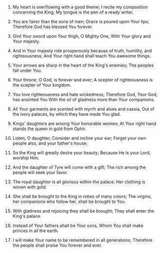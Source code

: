 
1. My heart is overflowing with a good theme; I recite my composition concerning the King; My tongue is the pen of a ready writer.

2. You are fairer than the sons of men; Grace is poured upon Your lips; Therefore God has blessed You forever.

3. Gird Your sword upon Your thigh, O Mighty One, With Your glory and Your majesty.

4. And in Your majesty ride prosperously because of truth, humility, and righteousness; And Your right hand shall teach You awesome things.

5. Your arrows are sharp in the heart of the King's enemies; The peoples fall under You.

6. Your throne, O God, is forever and ever; A scepter of righteousness is the scepter of Your kingdom.

7. You love righteousness and hate wickedness; Therefore God, Your God, has anointed You With the oil of gladness more than Your companions.

8. All Your garments are scented with myrrh and aloes and cassia, Out of the ivory palaces, by which they have made You glad.

9. Kings' daughters are among Your honorable women; At Your right hand stands the queen in gold from Ophir.

10. Listen, O daughter, Consider and incline your ear; Forget your own people also, and your father's house;

11. So the King will greatly desire your beauty; Because He is your Lord, worship Him.

12. And the daughter of Tyre will come with a gift; The rich among the people will seek your favor.

13. The royal daughter is all glorious within the palace; Her clothing is woven with gold.

14. She shall be brought to the King in robes of many colors; The virgins, her companions who follow her, shall be brought to You.

15. With gladness and rejoicing they shall be brought; They shall enter the King's palace.

16. Instead of Your fathers shall be Your sons, Whom You shall make princes in all the earth.

17. I will make Your name to be remembered in all generations; Therefore the people shall praise You forever and ever.



